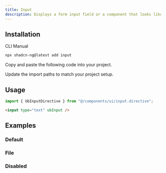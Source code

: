 ```yaml
---
title: Input
description: Displays a form input field or a component that looks like an input field.
---
```


<ComponentPreview
  name="input-demo"
  class="[&_input]:max-w-xs"
/>

## Installation

<Tabs>

<TabsList>
<TabsTrigger value="cli">CLI</TabsTrigger>
<TabsTrigger value="manual">Manual</TabsTrigger>
</TabsList>

<TabsContent value="CLI">

```bash frame="code"
npx shadcn-ng@latest add input
```

</TabsContent>

<TabsContent value="manual">

<Steps>

<Step>Copy and paste the following code into your project.</Step>

<ComponentSource name="input" />

<Step>Update the import paths to match your project setup.</Step>

</Steps>

</TabsContent>
</Tabs>

## Usage

```ts
import { UbInputDirective } from "@/components/ui/input.directive";
```

```html
<input type="text" ubInput />
```

## Examples

### Default

<ComponentPreview name="input-demo" />

### File

<ComponentPreview name="input-file" />

### Disabled

<ComponentPreview name="input-disabled" />
